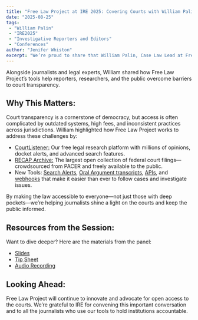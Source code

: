 ```yaml
---
title: "Free Law Project at IRE 2025: Covering Courts with William Palin"
date: "2025-08-25"
tags:
 - "William Palin"
 - "IRE2025"
 - "Investigative Reporters and Editors"
 - "Conferences"
author: "Jenifer Whiston"
excerpt: "We’re proud to share that William Palin, Case Law Lead at Free Law Project, joined an outstanding panel of reporters and attorneys at the Investigative Reporters and Editors (IRE) Conference 2025 to discuss Covering Courts: How to Access Court Records & Navigate Trials."
---
```


<p className="lead">Alongside journalists and legal experts, William shared how Free Law Project’s tools help reporters, researchers, and the public overcome barriers to court transparency.</p>

## Why This Matters:

Court transparency is a cornerstone of democracy, but access is often complicated by outdated systems, high fees, and inconsistent practices across jurisdictions. William highlighted how Free Law Project works to address these challenges by:
- <a className="font-bold" href="https://www.courtlistener.com/">CourtListener:</a> Our free legal research platform with millions of opinions, docket alerts, and advanced search features.
- <a className="font-bold" href="https://www.courtlistener.com/recap/">RECAP Archive:</a> The largest open collection of federal court filings—crowdsourced from PACER and freely available to the public.
- <span className="font-bold text-black">New Tools:</span> <a href="https://free.law/2025/06/18/recap-search-alerts-for-pacer/">Search Alerts</a>, <a href="https://free.law/2025/07/31/oral-argument-transcripts/">Oral Argument transcripts</a>, <a href="https://www.courtlistener.com/help/api/rest/">APIs</a>, and <a href="https://www.courtlistener.com/help/api/webhooks/getting-started/">webhooks</a> that make it easier than ever to follow cases and investigate issues.

By making the law accessible to everyone—not just those with deep pockets—we’re helping journalists shine a light on the courts and keep the public informed.

## Resources from the Session:

Want to dive deeper? Here are the materials from the panel:
- <a href="https://github.com/user-attachments/files/21919987/IRE.panel.-.Covering.Courts.pdf">Slides</a>
- <a href="https://github.com/user-attachments/files/21920047/OFFICIAL.Tip.Sheet_.Covering.Courts.IRE.2025.pdf">Tip Sheet</a>
- <a href="https://resources.ire.org/audio/20250620-31554.mp3">Audio Recording</a>

## Looking Ahead:

Free Law Project will continue to innovate and advocate for open access to the courts. We’re grateful to IRE for convening this important conversation and to all the journalists who use our tools to hold institutions accountable.
